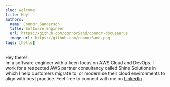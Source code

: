 ```yaml
---
slug: welcome
title: Hey!
authors:
  name: Connor Sanderson
  title: Software Engineer
  url: https://github.com/connorSand/connor-docusaurus
  image_url: https://github.com/connorSand.png
tags: [hello]
---
```


Hey there! <br/>Im a software engineer with a keen focus on AWS Cloud and DevOps. I work for a respected AWS partner consultancy called 
<span id="shine">Shine Solutions</span> in which I help customers migrate to, or modernise their cloud environments to align with best practice. Feel free to connect with me on [LinkedIn](https://www.linkedin.com/in/connor-sanderson) <FAIcon icon="fa-brands fa-linkedin" size="1x" />.

